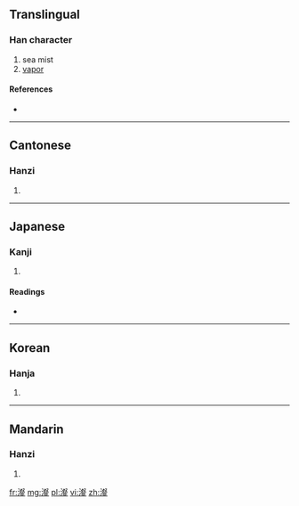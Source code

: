 ==Translingual==

===Han character===
{{Han char|rn=85|rad=水|as=16|sn=19|four=3711<sub>1</sub>|canj=水卜水一 (EYEM)}}

# sea mist
# [[vapor]]

====References====
* {{Han ref|kx=0660.150|dkj=18667|dj=1070.080|hdz=31783.080|uh=7023|ud=28707|bh=F263|bd=62051}}

----

==Cantonese==

===Hanzi===
{{yue-hanzi|jyut=|y=haai6}}

# {{defn|lang=yue|sort=水16}}

----

==Japanese==

===Kanji===
{{ja-kanji|grade=|rs=水16}}

# {{defn|lang=ja|sort=水16}}

====Readings====
* {{ja-readings|on=[[かい]] (kai), [[がい]] (gai)|kun=[[みず]] (mizu)}}

----

==Korean==

===Hanja===
{{ko-hanja|hangeul=해|eumhun=|rv=hae|mr=hae|y=hay}}

# {{defn|lang=ko|sort=水16}}

----

==Mandarin==

===Hanzi===
{{cmn-hanzi|pin=[[xiè]] ([[xie4]])|wg=hsieh<sup>4</sup>}}

# {{defn|lang=cmn|sort=水16}}

[[fr:瀣]]
[[mg:瀣]]
[[pl:瀣]]
[[vi:瀣]]
[[zh:瀣]]